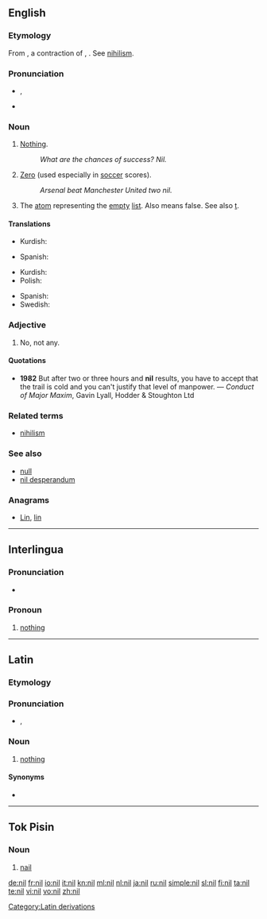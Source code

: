{{also|Nil|níl|Níl|Nîl|-nil-|ni-l}}
==English==

===Etymology===
From {{etyl|la}} {{term|nil|lang=la}}, a contraction of {{term|nihil|lang=la}}, {{term|nihilum||nothing|lang=la}}. See [[nihilism]].

===Pronunciation===
* {{IPA|/nɪl/}}, {{SAMPA|/nIl/}}
* {{rhymes|ɪl}}

===Noun===
{{en-noun}}

# [[nothing|Nothing]].
#: ''What are the chances of success?  Nil.''
# [[zero|Zero]] (used especially in [[soccer]] scores).
#: ''Arsenal beat Manchester United two nil.''
# {{context|[[LISP]]|_|programming}} The [[atom]] representing the [[empty]] [[list]]. Also means false. See also [[t]].

====Translations====
{{trans-top|nothing}}
* Kurdish: {{ku-Arab|[[هیچ]]}}
{{trans-mid}}
* Spanish: {{t+|es|nada}}
{{trans-bottom}}

{{trans-top|zero (used especially in soccer scores)}}
* Kurdish: {{ku-Arab|[[هیچ]]}}
* Polish: {{t+|pl|zero}}
{{trans-mid}}
* Spanish: {{t+|es|cero}}
* Swedish: {{t+|sv|noll}}
{{trans-bottom}}

{{trans-top|(LISP) atom representing the empty list}}
{{trans-mid}}
{{trans-bottom}}

===Adjective===
{{en-adj|-}}

# No, not any.

====Quotations====
* '''1982''' But after two or three hours and '''nil''' results, you have to accept that the trail is cold and you can't justify that level of manpower. &mdash; ''Conduct of Major Maxim'', Gavin Lyall, Hodder & Stoughton Ltd

===Related terms===
* [[nihilism]]

===See also===
* [[null]]
* [[nil desperandum]]

===Anagrams===
* [[Lin#English|Lin]], [[lin#English|lin]]

[[Category:Latin derivations]]

----

==Interlingua==

===Pronunciation===
* {{SAMPA|/nil/}}

===Pronoun===
{{infl|ia|pronoun}}  {{context|Indefinite pronoun}}

# [[nothing]]

----

==Latin==

===Etymology===
{{rfe|lang=la}}

===Pronunciation===
* {{a|Classical}} {{IPA|/niːl/|lang=la}}, {{SAMPA|/ni:l/|lang=la}}

===Noun===
{{infl|la|noun|head=nīl|[[indeclinable]]}}

# {{chiefly|poetic|lang=la}} [[nothing]]

====Synonyms====
* {{l|la|nihil}}

----

==Tok Pisin==

===Noun===
{{infl|tpi|noun}}

# [[nail]]

[[de:nil]]
[[fr:nil]]
[[io:nil]]
[[it:nil]]
[[kn:nil]]
[[ml:nil]]
[[nl:nil]]
[[ja:nil]]
[[ru:nil]]
[[simple:nil]]
[[sl:nil]]
[[fi:nil]]
[[ta:nil]]
[[te:nil]]
[[vi:nil]]
[[vo:nil]]
[[zh:nil]]